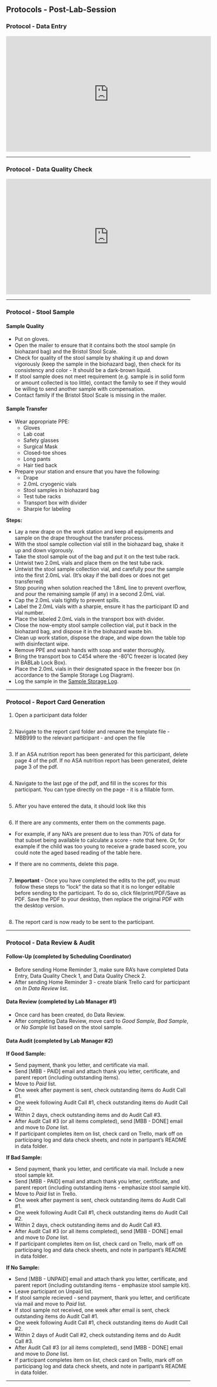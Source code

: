 ## Protocols - Post-Lab-Session



### Protocol - Data Entry

<iframe width="560" height="315" src="https://www.youtube.com/embed/fp9M56f8ViY" frameborder="0" allow="accelerometer; autoplay; encrypted-media; gyroscope; picture-in-picture" allowfullscreen></iframe>

-----------------

### Protocol - Data Quality Check

<iframe width="560" height="315" src="https://www.youtube.com/embed/ZJJMLXLyiaw" frameborder="0" allow="accelerometer; autoplay; encrypted-media; gyroscope; picture-in-picture" allowfullscreen></iframe>

-----------------

### Protocol - Stool Sample

#### Sample Quality 

- Put on gloves.
- Open the mailer to ensure that it contains both the stool sample (in biohazard bag) and the Bristol Stool Scale.
- Check for quality of the stool sample by shaking it up and down vigorously (keep the sample in the biohazard bag), then check for its consistency and color - It should be a dark-brown liquid.
- If stool sample does not meet requirement (e.g. sample is in solid form or amount collected is too little), contact the family to see if they would be willing to send another sample with compensation. 
- Contact family if the Bristol Stool Scale is missing in the mailer. 

#### Sample Transfer

- Wear appropriate PPE:
    - Gloves
    - Lab coat
    - Safety glasses
    - Surgical Mask
    - Closed-toe shoes
    - Long pants
    - Hair tied back
    

- Prepare your station and ensure that you have the following:
    - Drape
    - 2.0mL cryogenic vials 
    - Stool samples in biohazard bag 
    - Test tube racks
    - Transport box with divider
    - Sharpie for labeling


**Steps:**

- Lay a new drape on the work station and keep all equipments and sample on the drape throughout the transfer process.
- With the stool sample collection vial still in the biohazard bag, shake it up and down vigorously.
- Take the stool sample out of the bag and put it on the test tube rack.
- Untwist two 2.0mL vials and place them on the test tube rack. 
- Untwist the stool sample collection vial, and carefully pour the sample into the first 2.0mL vial. (It’s okay if the ball does or does not get transferred)
- Stop pouring when solution reached the 1.8mL line to prevent overflow, and pour the remaining sample (if any) in a second 2.0mL vial. 
- Cap the 2.0mL vials tightly to prevent spills. 
- Label the 2.0mL vials with a sharpie, ensure it has the participant ID and vial number.
- Place the labeled 2.0mL vials in the transport box with divider.
- Close the now-empty stool sample collection vial, put it back in the biohazard bag, and dispose it in the biohazard waste bin. 
- Clean up work station, dispose the drape, and wipe down the table top with disinfectant wipe.
- Remove PPE and wash hands with soap and water thoroughly.
- Bring the transport box to C454 where the -80˚C freezer is located (key in BABLab Lock Box).
- Place the 2.0mL vials in their designated space in the freezer box (in accordance to the Sample Storage Log Diagram). 
- Log the sample in the [Sample Storage Log](https://app.box.com/file/630322897864).  

-----------------

### Protocol - Report Card Generation

1. Open a participant data folder

![<!--- Report card --->](images/final_checklist/report_cards/1.png)

2. Navigate to the report card folder and rename the template file - MBB999 to the relevant participant - and open the file

![<!--- Report card --->](images/final_checklist/report_cards/2.png)

3. If an ASA nutrition report has been generated for this participant, delete page 4 of the pdf. If no ASA nutrition report has been generated, delete page 3 of the pdf. 

![<!--- Report card --->](images/final_checklist/report_cards/3.png)

4. Navigate to the last pge of the pdf, and fill in the scores for this participant. You can type directly on the page - it is a fillable form. 

![<!--- Report card --->](images/final_checklist/report_cards/4.png)

5. After you have entered the data, it should look like this

![<!--- Report card --->](images/final_checklist/report_cards/5.png)

6. If there are any comments, enter them on the comments page. 

  - For example, if any NA's are present due to less than 70% of data for that subset being available to calculate a score - note that here. Or, for example if the child was too young to receive a grade based score, you could note the aged based reading of the table here. 

  - If there are no comments, delete this page. 

![<!--- Report card --->](images/final_checklist/report_cards/6.png)

7. **Important** - Once you have completed the edits to the pdf, you must follow these steps to "lock" the data so that it is no longer editable before sending to the participant. To do so, click file/print/PDF/Save as PDF. Save the PDF to your desktop, then replace the original PDF with the desktop version.

![<!--- Report card --->](images/final_checklist/report_cards/7.png)

8. The report card is now ready to be sent to the participant.

-----------------

### Protocol - Data Review & Audit

#### Follow-Up (completed by Scheduling Coordinator)
- Before sending Home Reminder 3, make sure RA's have completed Data Entry, Data Quality Check 1, and Data Quality Check 2.
- After sending Home Reminder 3 - create blank Trello card for participant on *In Data Review* list. 

#### Data Review (completed by Lab Manager #1)

- Once card has been created, do Data Review.
- After completing Data Review, move card to *Good Sample*, *Bad Sample*, or *No Sample* list based on the stool sample.

#### Data Audit (completed by Lab Manager #2)

**If Good Sample:**

- Send payment, thank you letter, and certificate via mail. 
- Send [MBB - PAID] email and attach thank you letter, certificate, and parent report (including outstanding items). 
- Move to *Paid* list.
- One week after payment is sent, check outstanding items do Audit Call #1. 
- One week following Audit Call #1, check outstanding items do Audit Call #2. 
- Within 2 days, check outstanding items and do Audit Call #3. 
- After Audit Call #3 (or all items completed), send [MBB - DONE] email and move to *Done* list.
- If participant completes item on list, check card on Trello, mark off on participang log and data check sheets, and note in partipant's README in data folder.

**If Bad Sample:**

- Send payment, thank you letter, and certificate via mail. Include a new stool sample kit. 
- Send [MBB - PAID] email and attach thank you letter, certificate, and parent report (including outstanding items - emphasize stool sample kit). 
- Move to *Paid* list in Trello.
- One week after payment is sent, check outstanding items do Audit Call #1. 
- One week following Audit Call #1, check outstanding items do Audit Call #2. 
- Within 2 days, check outstanding items and do Audit Call #3. 
- After Audit Call #3 (or all items completed), send [MBB - DONE] email and move to *Done* list. 
- If participant completes item on list, check card on Trello, mark off on participang log and data check sheets, and note in partipant's README in data folder.

**If No Sample:**

- Send [MBB - UNPAID] email and attach thank you letter, certificate, and parent report (including outstanding items - emphasize stool sample kit). 
- Leave participant on Unpaid list.
- If stool sample recieved - send payment, thank you letter, and certificate via mail and move to *Paid* list.
- If stool sample not received, one week after email is sent, check outstanding items do Audit Call #1. 
- One week following Audit Call #1, check outstanding items do Audit Call #2. 
- Within 2 days of Audit Call #2, check outstanding items and do Audit Call #3. 
- After Audit Call #3 (or all items completed), send [MBB - DONE] email and move to *Done* list. 
- If participant completes item on list, check card on Trello, mark off on participang log and data check sheets, and note in partipant's README in data folder.

-----------------